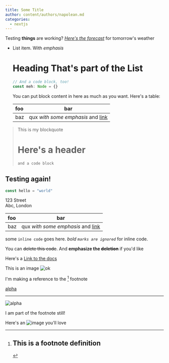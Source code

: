 ```yaml
---
title: Some Title
author: content/authors/napolean.md
categories:
  - nextjs
---
```


Testing __things__ are working? *[Here's *the forecast*](http://example.com)*
for tomorrow's weather

- List item. With _emphasis_

  # Heading That's part of the List

  ```typescript
  // And a code block, too!
  const meh: Node = {}
  ```

  You can put block content in here as much as you want. Here's a table:

  | foo | bar |
  | :-- | :-: |
  | baz | qux _with some emphasis_ and [link][bravo] |

> This is my blockquote
>
> # Here's a header
>
> ```js
> and a code block
> ```

## Testing again!

```javascript
const hello = "world"
```

123 Street\
Abc, London

| foo | bar |
| :-- | :-: |
| baz | qux _with some emphasis_ and [link][bravo] |

some `inline code` goes here. _bold `marks are ignored`_ for inline code.

You can ~~delete this code~~. And __emphasize the ~~deletion~~__ if you'd like

Here's a <a href="some-link" data-link="true" disabled>Link to the docs</a>

This is an image ![ok](https://images.unsplash.com/photo-1590073844006-33379778ae09?ixlib=rb-4.0.3&ixid=MnwxMjA3fDF8MHxwaG90by1wYWdlfHx8fGVufDB8fHx8&auto=format&fit=crop&w=3474&q=80)

I'm making a reference to the [^some definition] footnote

[alpha][bravo]

---

![alpha][bravo]

[^some definition]: ## This is a footnote definition

  I am part of the footnote still!

[bravo]: http://exapmle.com/referenceimage.jpg

Here's an ![image you'll __love__](http://example.com/my-img.jpg)
